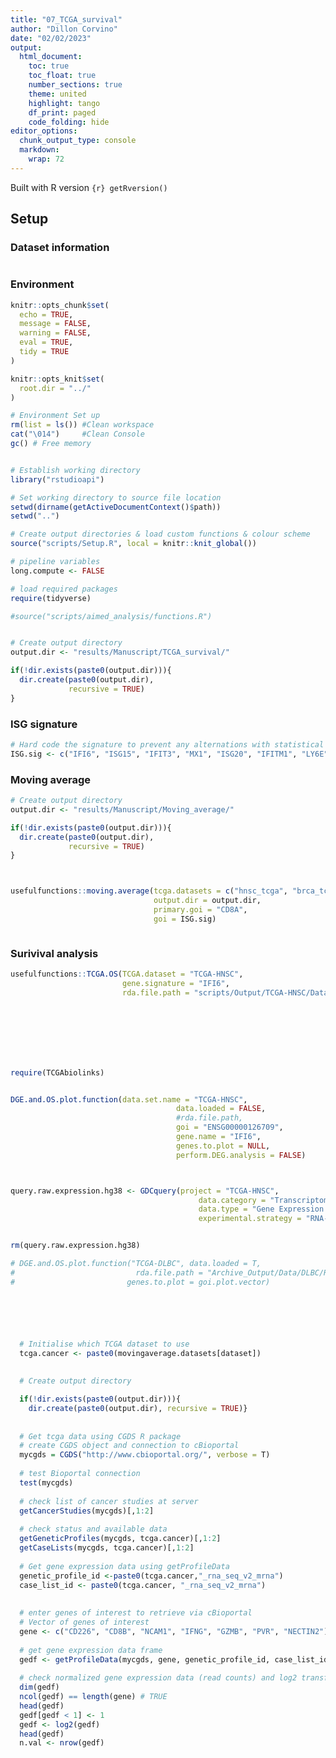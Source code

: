 ```yaml
---
title: "07_TCGA_survival"
author: "Dillon Corvino"
date: "02/02/2023"
output:
  html_document:
    toc: true
    toc_float: true
    number_sections: true
    theme: united
    highlight: tango
    df_print: paged
    code_folding: hide
editor_options: 
  chunk_output_type: console
  markdown: 
    wrap: 72
---
```


Built with R version `{r} getRversion()`

## Setup {.tabset}

### Dataset information

```r

```

### Environment

```r
knitr::opts_chunk$set(
  echo = TRUE,
  message = FALSE,
  warning = FALSE,  
  eval = TRUE, 
  tidy = TRUE
)

knitr::opts_knit$set(
  root.dir = "../"
)

# Environment Set up
rm(list = ls()) #Clean workspace
cat("\014")     #Clean Console
gc() # Free memory


# Establish working directory
library("rstudioapi")

# Set working directory to source file location
setwd(dirname(getActiveDocumentContext()$path))
setwd("..")

# Create output directories & load custom functions & colour scheme
source("scripts/Setup.R", local = knitr::knit_global())

# pipeline variables
long.compute <- FALSE

# load required packages
require(tidyverse)

#source("scripts/aimed_analysis/functions.R")


# Create output directory
output.dir <- "results/Manuscript/TCGA_survival/"

if(!dir.exists(paste0(output.dir))){
  dir.create(paste0(output.dir), 
             recursive = TRUE)
}
```

### ISG signature
```r


# Hard code the signature to prevent any alternations with statistical drift 
ISG.sig <- c("IFI6", "ISG15", "IFIT3", "MX1", "ISG20", "IFITM1", "LY6E", "IFIT1", "MX2", "OAS1")


```

### Moving average
```r
# Create output directory
output.dir <- "results/Manuscript/Moving_average/"

if(!dir.exists(paste0(output.dir))){
  dir.create(paste0(output.dir), 
             recursive = TRUE)
}



usefulfunctions::moving.average(tcga.datasets = c("hnsc_tcga", "brca_tcga", "esca_tcga"),
                                output.dir = output.dir,
                                primary.goi = "CD8A",
                                goi = ISG.sig)



```


### Surivival analysis
```r




usefulfunctions::TCGA.OS(TCGA.dataset = "TCGA-HNSC", 
                         gene.signature = "IFI6", 
                         rda.file.path = "scripts/Output/TCGA-HNSC/Data/TCGA-HNSC_Transcriptome_Profiling_raw_counts.rda")





  


require(TCGAbiolinks)


DGE.and.OS.plot.function(data.set.name = "TCGA-HNSC", 
                                     data.loaded = FALSE, 
                                     #rda.file.path, 
                                     goi = "ENSG00000126709", 
                                     gene.name = "IFI6",
                                     genes.to.plot = NULL,
                                     perform.DEG.analysis = FALSE)



query.raw.expression.hg38 <- GDCquery(project = "TCGA-HNSC", 
                                          data.category = "Transcriptome Profiling",
                                          data.type = "Gene Expression Quantification", 
                                          experimental.strategy = "RNA-Seq")


rm(query.raw.expression.hg38)

# DGE.and.OS.plot.function("TCGA-DLBC", data.loaded = T, 
#                           rda.file.path = "Archive_Output/Data/DLBC/Raw_Counts/TCGA_DLBC_Transcriptome_Profiling_raw_counts.rda",
#                         genes.to.plot = goi.plot.vector)






  # Initialise which TCGA dataset to use
  tcga.cancer <- paste0(movingaverage.datasets[dataset])
  
  
  # Create output directory

  if(!dir.exists(paste0(output.dir))){
    dir.create(paste0(output.dir), recursive = TRUE)}
  
  
  # Get tcga data using CGDS R package
  # create CGDS object and connection to cBioportal
  mycgds = CGDS("http://www.cbioportal.org/", verbose = T)
  
  # test Bioportal connection
  test(mycgds)
  
  # check list of cancer studies at server 
  getCancerStudies(mycgds)[,1:2]
  
  # check status and available data
  getGeneticProfiles(mycgds, tcga.cancer)[,1:2]
  getCaseLists(mycgds, tcga.cancer)[,1:2]
  
  # Get gene expression data using getProfileData
  genetic_profile_id <-paste0(tcga.cancer,"_rna_seq_v2_mrna")
  case_list_id <- paste0(tcga.cancer, "_rna_seq_v2_mrna")
  
  
  # enter genes of interest to retrieve via cBioportal
  # Vector of genes of interest
  gene <- c("CD226", "CD8B", "NCAM1", "IFNG", "GZMB", "PVR", "NECTIN2")
  
  # get gene expression data frame 
  gedf <- getProfileData(mycgds, gene, genetic_profile_id, case_list_id)
  
  # check normalized gene expression data (read counts) and log2 transform (avoid negative values)
  dim(gedf)
  ncol(gedf) == length(gene) # TRUE
  head(gedf)
  gedf[gedf < 1] <- 1
  gedf <- log2(gedf)
  head(gedf)
  n.val <- nrow(gedf)
```


